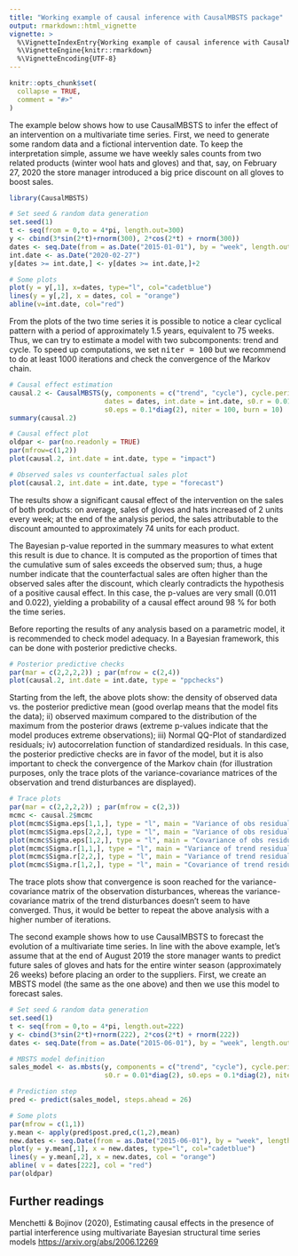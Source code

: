 ```yaml
---
title: "Working example of causal inference with CausalMBSTS package"
output: rmarkdown::html_vignette
vignette: >
  %\VignetteIndexEntry{Working example of causal inference with CausalMBSTS package}
  %\VignetteEngine{knitr::rmarkdown}
  %\VignetteEncoding{UTF-8}
---
```


```r
knitr::opts_chunk$set(
  collapse = TRUE,
  comment = "#>"
)
```

The example below shows how to use CausalMBSTS to infer the effect of an intervention on a multivariate time series. First, we need to generate some random data and a fictional intervention date. To keep the interpretation simple, assume we have weekly sales counts from two related products (winter wool hats and gloves) and that, say, on February 27, 2020 the store manager introduced a big price discount on all gloves to boost sales. 

```r
library(CausalMBSTS)

# Set seed & random data generation
set.seed(1)
t <- seq(from = 0,to = 4*pi, length.out=300)
y <- cbind(3*sin(2*t)+rnorm(300), 2*cos(2*t) + rnorm(300))
dates <- seq.Date(from = as.Date("2015-01-01"), by = "week", length.out=300)
int.date <- as.Date("2020-02-27")
y[dates >= int.date,] <- y[dates >= int.date,]+2

# Some plots
plot(y = y[,1], x=dates, type="l", col="cadetblue")
lines(y = y[,2], x = dates, col = "orange")
abline(v=int.date, col="red")
```

From the plots of the two time series it is possible to notice a clear cyclical pattern with a period of approximately 1.5 years, equivalent to 75 weeks. Thus, we can try to estimate a model with two subcomponents: trend and cycle. To speed up computations, we set <tt>niter = 100</tt> but we recommend to do at least 1000 iterations and check the convergence of the Markov chain. 

```r
# Causal effect estimation
causal.2 <- CausalMBSTS(y, components = c("trend", "cycle"), cycle.period = 75,
                        dates = dates, int.date = int.date, s0.r = 0.01*diag(2),
                        s0.eps = 0.1*diag(2), niter = 100, burn = 10)
summary(causal.2)

# Causal effect plot
oldpar <- par(no.readonly = TRUE)
par(mfrow=c(1,2))
plot(causal.2, int.date = int.date, type = "impact")

# Observed sales vs counterfactual sales plot
plot(causal.2, int.date = int.date, type = "forecast")
```

The results show a significant causal effect of the intervention on the sales of both products: on average, sales of gloves and hats increased of 2 units every week; at the end of the analysis period, the sales attributable to the discount amounted to approximately 74 units for each product. 

The Bayesian p-value reported in the summary measures to what extent this result is due to chance. It is computed as the proportion of times that the cumulative sum of sales exceeds the observed sum; thus, a huge number indicate that the counterfactual sales are often higher than the observed sales after the discount, which clearly contradicts the hypothesis of a positive causal effect. In this case, the p-values are very small (0.011 and 0.022), yielding a probability of a causal effect around 98 % for both the time series. 

Before reporting the results of any analysis based on a parametric model, it is recommended to check model adequacy. In a Bayesian framework, this can be done with posterior predictive checks. 

```r
# Posterior predictive checks
par(mar = c(2,2,2,2)) ; par(mfrow = c(2,4))
plot(causal.2, int.date = int.date, type = "ppchecks")
```

Starting from the left, the above plots show: the density of observed data vs. the posterior predictive mean (good overlap means that the model fits the data); ii) observed maximum compared to the distribution of the maximum from the posterior draws (extreme p-values indicate that the model produces extreme observations); iii) Normal QQ-Plot of standardized residuals; iv) autocorrelation function of standardized residuals. In this case, the posterior predictive checks are in favor of the model, but it is also important to check the convergence of the Markov chain (for illustration purposes, only the trace plots of the variance-covariance matrices of the observation and trend disturbances are displayed).

```r
# Trace plots
par(mar = c(2,2,2,2)) ; par(mfrow = c(2,3))
mcmc <- causal.2$mcmc
plot(mcmc$Sigma.eps[1,1,], type = "l", main = "Variance of obs residuals Y1")
plot(mcmc$Sigma.eps[2,2,], type = "l", main = "Variance of obs residuals Y2")
plot(mcmc$Sigma.eps[1,2,], type = "l", main = "Covariance of obs residuals")
plot(mcmc$Sigma.r[1,1,], type = "l", main = "Variance of trend residuals Y1")
plot(mcmc$Sigma.r[2,2,], type = "l", main = "Variance of trend residuals Y2")
plot(mcmc$Sigma.r[1,2,], type = "l", main = "Covariance of trend residuals")
```

The trace plots show that convergence is soon reached for the variance-covariance matrix of the observation disturbances, whereas the variance-covariance matrix of the trend disturbances doesn't seem to have converged. Thus, it would be better to repeat the above analysis with a higher number of iterations.

The second example shows how to use CausalMBSTS to forecast the evolution of a multivariate time series. In line with the above example, let's assume that at the end of August 2019 the store manager wants to predict future sales of gloves and hats for the entire winter season (approximately 26 weeks) before placing an order to the suppliers. First, we create an MBSTS model (the same as the one above) and then we use this model to forecast sales.

```r
# Set seed & random data generation
set.seed(1)
t <- seq(from = 0,to = 4*pi, length.out=222)
y <- cbind(3*sin(2*t)+rnorm(222), 2*cos(2*t) + rnorm(222))
dates <- seq.Date(from = as.Date("2015-06-01"), by = "week", length.out=222)

# MBSTS model definition
sales_model <- as.mbsts(y, components = c("trend", "cycle"), cycle.period = 75,
                        s0.r = 0.01*diag(2), s0.eps = 0.1*diag(2), niter = 100, burn = 10) 

# Prediction step
pred <- predict(sales_model, steps.ahead = 26)

# Some plots
par(mfrow = c(1,1))
y.mean <- apply(pred$post.pred,c(1,2),mean)
new.dates <- seq.Date(from = as.Date("2015-06-01"), by = "week", length.out=248)
plot(y = y.mean[,1], x = new.dates, type="l", col="cadetblue")
lines(y = y.mean[,2], x = new.dates, col = "orange")
abline( v = dates[222], col = "red")
par(oldpar)
```

## Further readings
Menchetti \& Bojinov (2020), Estimating causal effects in the presence of partial interference using multivariate Bayesian structural time series models <https://arxiv.org/abs/2006.12269>
